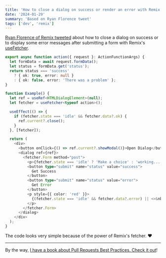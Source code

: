 ```yaml
---
title: 'How to close a dialog on success or render an error with Remix fetchers'
date: '2024-01-29'
summary: 'Based on Ryan Florence tweet'
tags: ['dev', 'remix']
---
```


[Ryan Florence of Remix tweeted](https://twitter.com/ryanflorence/status/1746255053357555930) about how to close a dialog on success or to display some error messages after submitting a form with Remix's [useFetcher](https://remix.run/docs/en/main/hooks/use-fetcher).

```typescript
export async function action({ request }: ActionFunctionArgs) {
  let formData = await request.formData();
  let status = formData.get('status');
  return status === 'success'
    ? { ok: true, error: null }
    : { ok: false, error: 'There was a problem' };
}

function Example() {
  let ref = useRef<HTMLDialogElement>(null);
  let fetcher = useFetcher<typeof action>();

  useEffect(() => {
    if (fetcher.state === 'idle' && fetcher.data?.ok) {
      ref.current?.close();
    }
  }, [fetcher]);

  return (
    <div>
      <button onClick={() => ref.current?.showModal()}>Open Dialog</button>
      <dialog ref={ref}>
        <fetcher.Form method="post">
          <p>{fetcher.state === 'idle' ? 'Make a choice' : 'working...'}</p>
          <button type="submit" name="status" value="success">
            Get Success
          </button>
          <button type="submit" name="status" value="error">
            Get Error
          </button>
          <p style={{ color: 'red' }}>
            {(fetcher.state === 'idle' && fetcher.data?.error) || <>&nbsp;</>}
          </p>
        </fetcher.Form>
      </dialog>
    </div>
  );
}
```

The code looks very simple because of the power of Remix's fetcher. ❤️

---

By the way, [I have a book about Pull Requests Best Practices. Check it out](https://pr.nico.fyi)!
